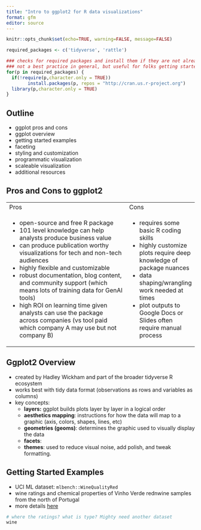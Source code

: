 ```yaml
---
title: "Intro to ggplot2 for R data visualizations"
format: gfm
editor: source
---
```


```r
knitr::opts_chunk$set(echo=TRUE, warning=FALSE, message=FALSE)
```

```r
required_packages <- c('tidyverse', 'rattle')

### checks for required packages and install them if they are not already installed
### not a best practice in general, but useful for folks getting started with R
for(p in required_packages) {
  if(!require(p,character.only = TRUE)) 
        install.packages(p, repos = "http://cran.us.r-project.org")
  library(p,character.only = TRUE)
}
```

## Outline

-   ggplot pros and cons
-   ggplot overview
-   getting started examples
-   faceting
-   styling and customization
-   programmatic visualization
-   scaleable visualization
-   additional resources

## Pros and Cons to ggplot2

+--------------------------------------------------------------------------------------------------------------------------------------------+------------------------------------------------------------------------+
| Pros                                                                                                                                       | Cons                                                                   |
+--------------------------------------------------------------------------------------------------------------------------------------------+------------------------------------------------------------------------+
| -   open-source and free R package                                                                                                         | -   requires some basic R coding skills                                |
| -   101 level knowledge can help analysts produce business value                                                                           | -   highly customize plots require deep knowledge of package nuances   |
| -   can produce publication worthy visualizations for tech and non-tech audiences                                                          | -   data shaping/wrangling work needed at times                        |
| -   highly flexible and customizable                                                                                                       | -   plot outputs to Google Docs or Slides often require manual process |
| -   robust documentation, blog content, and community support (which means lots of training data for GenAI tools)                          |                                                                        |
| -   high ROI on learning time given analysts can use the package across companies (vs tool paid which company A may use but not company B) |                                                                        |
+--------------------------------------------------------------------------------------------------------------------------------------------+------------------------------------------------------------------------+

## Ggplot2 Overview

-   created by Hadley Wickham and part of the broader tidyverse R ecosystem
-   works best with tidy data format (observations as rows and variables as columns)
-   key concepts:
    -   **layers:** ggplot builds plots layer by layer in a logical order
    -   **aesthetics mapping**: instructions for how the data will map to a graphic (axis, colors, shapes, lines, etc)
    -   **geometries (geoms)**: determines the graphic used to visually display the data
    -   **facets**:
    -   **themes**: used to reduce visual noise, add polish, and tweak formatting.

## Getting Started Examples

-   UCI ML dataset: `mlbench::WineQualityRed`
-   wine ratings and chemical properties of Vinho Verde rednwine samples from the north of Portugal
-   more details [here](https://archive.ics.uci.edu/ml/datasets/Wine+Quality)

```r
# where the ratings? what is type? Mighty need another dataset
wine
```


